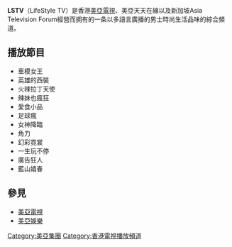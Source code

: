 {{頻道資訊
| 頻道名稱         = LifeStyle TV
| 頻道圖片檔案     = 
| 頻道圖片尺寸     = 
| 頻道圖片名稱     = 
| 所屬國家         ={{HK}}
| 所屬國家或地區   ={{HK}}
| 總部所在         = 
| 播放地區         = 香港、泰國、菲律賓、蒙古
| 成立日期         = 
| 試播日期         = 2013年6月
| 開播日期         = 2014年1月27日
| 停播日期         = 2015年12月1日
| 頻道語言         = [[英語|英語]]、[[韓語|韓語]]、[[日語|日語]]等語言
| 頻道呼號         = 
| 頻道類別         = 綜合
| 視頻格式         = 
| 收視率           = 
| 收視率調查時間   = 
| 收視率資料來源   = 
| 頻道口號         = 
| 擁有者           = [[美亞電視|美亞電視]]
| 持股者           = 
| 前頻道名稱       = 
| 被取代名稱       = 
| 前頻道呼號       = 
| 被取代呼號       = 
| 集團同類頻道     = 
| 重播服務頻道     = 
| 頻道官方網站     = 
| 備註             = 
}}

'''LSTV'''（LifeStyle TV）是香港[[美亞電視|美亞電視]]、美亞天天在線以及新加坡Asia Television Forum經營而拥有的一条以多語言廣播的男士時尚生活品味的綜合頻道。

==播放節目==
*車模女王
*英雄的西裝
*火辣拉丁天使
*辣妹也瘋狂
*愛食小品
*足球瘋
*女神降臨
*角力
*幻彩霓裳
*一生玩不停
*廣告狂人 
*藍山嬉春

==參見==
*[[美亞電視|美亞電視]]
*[[美亞娛樂|美亞娛樂]]

[[Category:美亞集團|Category:美亞集團]]
[[Category:香港電視播放頻道|Category:香港電視播放頻道]]